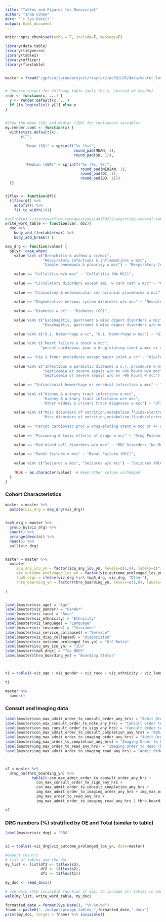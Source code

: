 ```yaml
---
title: "Tables and Figures for Manuscript"
author: "Inna Cohen"
date: "`r Sys.Date()`"
output: html_document
---
```


```r
knitr::opts_chunk$set(echo = F, include=T, message=F)

library(data.table)
library(tidyverse)
library(table1)
library(officer)
library(flextable)


master = fread("/gpfs/milgram/project/rtaylor/imc33/LOS/data/master_los.csv")


# Concise output for followup table (only Yes's, instead of Yes/No)
rndr <- function(x, ...) {
  y <- render.default(x, ...)
  if (is.logical(x)) y[2] else y
}


#Show the mean (SD) and median (IQR) for continuous variables
my.render.cont <- function(x) {
  with(stats.default(x), 
       c("",
         
         "Mean (SD)" = sprintf("%s (%s)",
                               round_pad(MEAN, 1),
                               round_pad(SD, 1)),
         
         "Median (IQR)" = sprintf("%s (%s, %s)",
                                  round_pad(MEDIAN, 1), 
                                  round_pad(Q1, 1), 
                                  round_pad(Q3, 1)))
  )}


t2flex <- function(df){
  t1flex(df) %>% 
    autofit() %>%
    fit_to_width(10)}

#ref:https://stackoverflow.com/questions/49150272/exporting-several-tables-to-word-documents-using-r-package-flextable
write_word_table <- function(var, doc){
  doc %>%
    body_add_flextable(var) %>% 
    body_add_break() }

map_drg <- function(value) {
  dplyr::case_when(
    value %in% c("Bronchitis & asthma w cc/mcc",
                 "Respiratory infections & inflammations w mcc",
                 "Simple pneumonia & pleurisy w mcc") ~ "Respiratory Infections (CC/MCC)",
    
    value == "Cellulitis w/o mcc" ~ "Cellulitis (No MCC)",
    
    value == "Circulatory disorders except ami, w card cath w mcc" ~ "Circulatory disorders (MCC)",
    
    value == "Craniotomy & endovascular intracranial procedures w mcc" ~ "Craniotomy/Intracranial Procedures (MCC)",
    
    value == "Degenerative nervous system disorders w/o mcc" ~ "Neurological Disorders (No MCC)",
    
    value == "Diabetes w cc" ~ "Diabetes (CC)",
    
    value %in% c("Esophagitis, gastroent & misc digest disorders w mcc",
                 "Esophagitis, gastroent & misc digest disorders w/o mcc") ~ "GI Disorders (MCC/No MCC)",
    
    value %in% c("G.i. hemorrhage w cc", "G.i. hemorrhage w mcc") ~ "GI Hemorrhage (CC/MCC)",
    
    value %in% c("heart failure & shock w mcc", 
                "percut cardiovasc proc w drug-eluting stent w mcc or 4+ arteries/stents (retired fy 2024)") ~ "Heart/Respiratory Failure (MCC)",
    
    value == "Hip & femur procedures except major joint w cc" ~ "Hip/Femur Procedures (CC)",
    
    value %in% c("Infectious & parasitic diseases w o.r. procedure w mcc",
                 "Septicemia or severe sepsis w/o mv >96 hours w/o mcc",
                 "Septicemia or severe sepsis w/o mv >96 hours w mcc") ~ "Sepsis & Severe Infections (MCC/No MCC)",
    
    value == "Intracranial hemorrhage or cerebral infarction w mcc" ~ "Intracranial Hemorrhage (MCC)",
    
    value %in% c("Kidney & urinary tract infections w mcc",
                 "Kidney & urinary tract infections w/o mcc",
                 "Other kidney & urinary tract diagnoses w mcc") ~ "UTI (MCC/No MCC)",
    
    value %in% c("Misc disorders of nutrition,metabolism,fluids/electrolytes w mcc",
                 "Misc disorders of nutrition,metabolism,fluids/electrolytes w/o mcc") ~ "Metabolic Disorders (MCC/No MCC)",
    
    value == "Percut cardiovasc proc w drug-eluting stent w mcc or 4+ arteries/stents (retired fy 2024)" ~ "Cardiovascular Stent Procedure (MCC)",
    
    value == "Poisoning & toxic effects of drugs w mcc" ~ "Drug Poisoning (MCC)",
    
    value == "Red blood cell disorders w/o mcc" ~ "RBC Disorders (No MCC)",
    
    value == "Renal failure w mcc" ~ "Renal Failure (MCC)",
    
    value %in% c("Seizures w mcc", "Seizures w/o mcc") ~ "Seizures (MCC/No MCC)",
    
    TRUE ~ as.character(value)  # Keep other values unchanged
  )
}
```

### Cohort Characteristics


```r
master = master %>%
  mutate(viz_drg = map_drg(viz_drg))

  
top5_drg = master %>%
  group_by(viz_drg) %>%
  count() %>%
  arrange(desc(n)) %>%
  head(5) %>%
  pull(viz_drg)


master = master %>%
  mutate(
     icu_any_icu_yn = factor(icu_any_icu_yn, levels=c(1,0), labels=c("ICU","Non-ICU")),
     viz_outcome_prolonged_los_yn = factor(viz_outcome_prolonged_los_yn, levels=c(1,0), labels = c("Prolonged LOS", "Reduced LOS")),
     top5_drgs = ifelse(viz_drg %in% top5_drg, viz_drg, "Other"),
     thro_boarding_yn = factor(thro_boarding_yn, levels=c(1,0), labels=c("ED Boarders","Non-Boarders"))
     
)


label(master$viz_age) = "Age"
label(master$viz_gender) = "Gender"
label(master$viz_race) = "Race"
label(master$viz_ethnicity) = "Ethnicity"
label(master$viz_language) = "Language"
label(master$viz_insurance) = "Insurance"
label(master$viz_service_collapsed) = "Service"
label(master$viz_disp_collapsed) = "Disposition"
label(master$viz_outcome_prolonged_los_yn) = "O:E Ratio"
label(master$icu_any_icu_yn) = "ICU"    
label(master$top5_drgs) = "Top DRGS"
label(master$thro_boarding_yn) = "Boarding Status"



t1 = table1(~viz_age + viz_gender + viz_race + viz_ethnicity + viz_language + viz_insurance + viz_service_collapsed + viz_disp_collapsed + icu_any_icu_yn + top5_drgs + thro_boarding_yn | viz_outcome_prolonged_los_yn, data=master , render = rndr,  render.continuous = my.render.cont, caption = "Table 1. Overall")

t1
```
                                             

```r
master %>%
  names()
```



### Consult and Imaging data

```r

label(master$con_max_admit_order_to_consult_order_any_hrs) = "Admit Order to Consult Order (hours)"
label(master$con_max_consult_order_to_note_any_hrs) = "Consult order to Note (hours)"
label(master$con_max_consult_order_to_sign_any_hrs) = "Consult Order to Sign (hours)"
label(master$con_max_admit_order_to_consult_completion_any_hrs) = "Admit Order to Consult Completion (hours)"
label(master$img_max_admit_order_to_imaging_order_any_hrs) = "Admit Order to Imaging Order (hours)"
label(master$img_max_order_to_completion_any_hrs) = "Imaging Order to Completion (hours)"
label(master$img_max_order_to_read_any_hrs) = "Imaging Order to Read (hours)"
label(master$img_max_admit_order_to_imaging_read_any_hrs) = "Admit Order to Imaging Read (hours)"



s2 = master %>%
  drop_na(thro_boarding_yn) %>%
            table1(~con_max_admit_order_to_consult_order_any_hrs +
              con_max_consult_order_to_sign_any_hrs + 
              con_max_admit_order_to_consult_completion_any_hrs +
              img_max_admit_order_to_imaging_order_any_hrs + img_max_order_to_completion_any_hrs +
              img_max_order_to_read_any_hrs +
              img_max_admit_order_to_imaging_read_any_hrs | thro_boarding_yn, data=., overall=F)

s2
```

### DRG numbers (%) stratified by OE and Total (similar to table)


```r
label(master$viz_drg) = "DRG"


s3 = table1(~viz_drg|viz_outcome_prolonged_los_yn, data=master)

```

```r
#export results
# list of tables and the doc
my_list <- list(df3 <- t2flex(s3),
                df2 <- t2flex(s2),
                df1 <- t2flex(t1))

my_doc <- read_docx()

# use walk (the invisible function of map) to include all tables in one doc
walk(my_list, write_word_table, my_doc)

formatted_date = format(Sys.Date(), "%Y-%m-%d")
fname = paste0("../output/proage_tables_",formatted_date,".docx")
print(my_doc, target = fname) %>% invisible()

```




